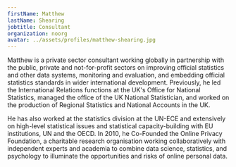 ```yaml
---
firstName: Matthew
lastName: Shearing
jobtitle: Consultant
organization: noorg
avatar: ../assets/profiles/matthew-shearing.jpg
---
```


Matthew is a private sector consultant working globally in partnership with the public, private and not-for-profit sectors on improving official statistics and other data systems, monitoring and evaluation, and embedding official statistics standards in wider international development. Previously, he led the International Relations functions at the UK's Office for National Statistics, managed the office of the UK National Statistician, and worked on the production of Regional Statistics and National Accounts in the UK.

He has also worked at the statistics division at the UN-ECE and extensively on high-level statistical issues and statistical capacity-building with EU institutions, UN and the OECD. In 2010, he Co-Founded the Online Privacy Foundation, a charitable research organisation working collaboratively with independent experts and academia to combine data science, statistics, and psychology to illuminate the opportunities and risks of online personal data.
